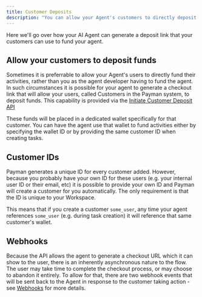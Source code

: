 ```yaml
---
title: Customer Deposits
description: "You can allow your Agent's customers to directly deposit funds"
---
```


Here we'll go over how your AI Agent can generate a deposit link that your customers can use to fund your agent.

## Allow your customers to deposit funds

Sometimes it is preferrable to allow your Agent's users to directly fund their activities, rather than you as the
agent developer having to fund the agent.  In such circumstances it is possible for your agent
to generate a checkout link that will allow your users, called Customers in the Payman system, to deposit funds.
This capability is provided via the [Initiate Customer Deposit API](/api-reference/endpoint/initiate-customer-deposit)

These funds will be placed in a dedicated wallet specifically for that customer.  You can have the 
agent use that wallet to fund activities either by specifying the wallet ID or by providing the same customer ID
when creating tasks.

## Customer IDs

Payman generates a unique ID for every customer added.  However, because you probably have your own ID for these
users (e.g. your internal user ID or their email, etc) it is possible to provide your own ID and Payman 
will create a customer for you automatically.  The only requirement is that the ID is unique to your Workspace.

This means that if you create a customer `some_user`, any time your agent references `some_user` (e.g. during task creation)
it will reference that same customer's wallet.

## Webhooks

Because the API allows the agent to generate a checkout URL which it can show to the user, there is an inherently
asynchronous nature to the flow.  The user may take time to complete the checkout process, or may choose to 
abandon it entirely.  To allow for that, there are two webhook events that will be sent back to the Agent
in response to the customer taking action - see [Webhooks](/webhook/retrieving-Responses) for more details.